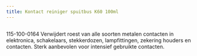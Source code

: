 ```yaml
---
title: Kontact reiniger spuitbus K60 100ml
---
```



<Image src={imageProduct} width={imageProduct.width} alt="" />

115-100-0164
Verwijdert roest van alle soorten metalen contacten in elektronica, schakelaars, stekkerdozen,
lampfittingen, zekering houders en contacten. Sterk aanbevolen voor intensief gebruikte contacten.
